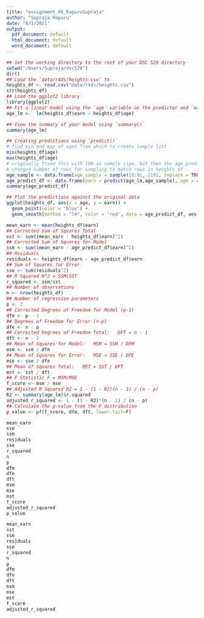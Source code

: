 ---
title: "assignment_06_RapuruSupraja"
author: "Supraja Rapuru"
date: "8/1/2021"
output:
  pdf_document: default
  html_document: default
  word_document: default
---

```{r include = FALSE}
## Set the working directory to the root of your DSC 520 directory
setwd("/Users/Supraja/dsc520")
dir()
## Load the `data/r4ds/heights.csv` to
heights_df <- read.csv("data/r4ds/heights.csv")
str(heights_df)
## Load the ggplot2 library
library(ggplot2)
## Fit a linear model using the `age` variable as the predictor and `earn` as the outcome
age_lm <-  lm(heights_df$earn ~ heights_df$age)
```
```{r include = TRUE}
## View the summary of your model using `summary()`
summary(age_lm)
```
```{r include = FALSE}
## Creating predictions using `predict()`
# find min and max of ages from which to create sample list
min(heights_df$age)
max(heights_df$age)
# originally tried this with 100 as sample size, but then the age_predict_df didn't work because the number or rows were different
# changed number of rows for sampling to match rows in heights_df
age_sample <- data.frame(age_sample = sample(18:91, 1192, replace = TRUE))
age_predict_df <- data.frame(earn = predict(age_lm,age_sample), age = age_sample)
summary(age_predict_df)
```
```{r echo = FALSE}
## Plot the predictions against the original data
ggplot(heights_df, aes(x = age, y = earn)) +
  geom_point(color = 'blue') +
  geom_smooth(method = "lm", color = 'red', data = age_predict_df, aes(x = age_sample, y = earn))
```
```{r include = FALSE}
mean_earn <- mean(heights_df$earn)
## Corrected Sum of Squares Total
sst <- sum((mean_earn - heights_df$earn)^2)
## Corrected Sum of Squares for Model
ssm <- sum((mean_earn - age_predict_df$earn)^2)
## Residuals
residuals <- heights_df$earn - age_predict_df$earn
## Sum of Squares for Error
sse <- sum(residuals^2)
## R Squared R^2 = SSM\SST
r_squared <- ssm/sst
## Number of observations
n <- nrow(heights_df)
## Number of regression parameters
p <- 2
## Corrected Degrees of Freedom for Model (p-1)
dfm <- p - 1
## Degrees of Freedom for Error (n-p)
dfe <- n - p
## Corrected Degrees of Freedom Total:   DFT = n - 1
dft <- n - 1
## Mean of Squares for Model:   MSM = SSM / DFM
msm <- ssm / dfm
## Mean of Squares for Error:   MSE = SSE / DFE
mse <- sse / dfe
## Mean of Squares Total:   MST = SST / DFT
mst <- sst / dft
## F Statistic F = MSM/MSE
f_score <- msm / mse
## Adjusted R Squared R2 = 1 - (1 - R2)(n - 1) / (n - p)
R2 <- summary(age_lm)$r.squared
adjusted_r_squared <- 1 - (1 - R2)*(n - 1) / (n - p)
## Calculate the p-value from the F distribution
p_value <- pf(f_score, dfm, dft, lower.tail=F)
```
```{r include = TRUE}
mean_earn
sse
ssm
residuals
sse
r_squared
n
p
dfm
dfe
dft
msm
mse
mst
f_score
adjusted_r_squared
p_value
```
```{r include = TRUE}
mean_earn
sst
ssm
residuals
sse
r_squared
n
p
dfm
dfe
dft
msm
mse
mst
f_score
adjusted_r_squared
```